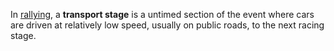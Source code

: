 {{db-nocontext}}
In [[rallying]], a '''transport stage''' is a untimed section of the event where cars are driven at relatively low speed, usually on public roads, to the next racing stage.
{{stub}}